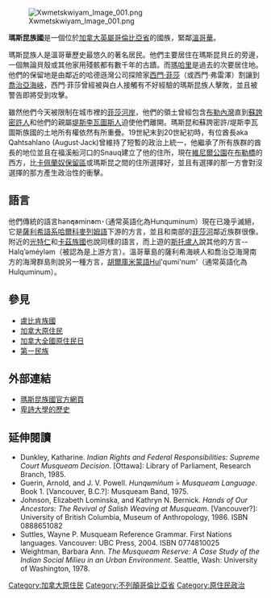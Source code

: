 {{Infobox settlement
| name                = 瑪斯昆族國
| official_name       =  
| native_name         = xʷməθkʷəy̓əm
| native_name_lang        = hur
| other_name          = Musqueam
| settlement_type     = [[原住民族自治區|原住民族自治區]]
| image_flag          = 
| blank_emblem_size   = 60px
| blank_emblem_type   = Logo
| image_map           = Musqueam.png
| map_caption         = 瑪斯昆族國領土範圍
| pushpin_map         = Canada Southern Quebec
| pushpin_map_caption = Location in southern Quebec.
| coordinates_region  =
<!-- subdivision of -->
| subdivision_type    = 所在國家
| subdivision_name    =  {{CAN}}
| subdivision_type1   = 所在省分

| subdivision_name1   = {{flag|British Columbia}}
| subdivision_type2   = 
| subdivision_name2   = 
| established_title   = 
| established_date    = 
| government_type     = 聯合議會
| leader_title1       = 酋長
| leader_name1        = Wayne Sparrow
| leader_title2       = 議會
| leader_name2        = {{Collapsible list
| title               = List of Councillors
| title_style         = 
| frame_style         = border:none; padding: 0;
| list_style          = text-align:left;display:none;
| 1 = Morgan Guerin
| 2 = Nora Stogan
| 3 = Gordon Grant
| 4 = Jordan Point
| 5 = Howard E. Grant
| 6 = Allyson Fraser
| 7 = Nolan Charles
| 8 = Wendy Grant-John
| 9 = Tammy Harkey
}}
| unit_pref              = metric
| area_total_km2         = 1448.88
| area_land_km2          = 
| area_water_km2         = 
| elevation_footnotes    = 
| elevation_m            = 
| population_footnotes   = 
| population_total       = 
| population_as_of       = 
| population_density_km2 = 
| timezone               = [[Pacific_Time_Zone|PST]]
| utc_offset             = -8
| timezone_DST           = PDT
| utc_offset_DST         = -7
|blank_name             =[[民族|民族]]
|blank_info             =[[海岸北美賽希利族|海岸北美賽希利族]]
|blank1_name            =[[官方語文|官方語文]]
|blank1_info            =[[瑪斯昆族語言|瑪斯昆族語言]]
(hən̓q̓əmin̓əm̓) , [[英語|英語]]
| website                = {{URL|http://www.musqueam.bc.ca/}}
}}

[[Image:Xwmetskwiyam_Image_001.png|thumb]]

'''瑪斯昆族國'''是一個位於[[加拿大|加拿大]][[英屬哥倫比亞省|英屬哥倫比亞省]]的國族，緊鄰[[溫哥華|溫哥華]]。

瑪斯昆族人是溫哥華歷史最悠久的著名居民。他們主要居住在瑪斯昆貝丘的旁邊，一個無論貝殼或其他家用殘骸都有數千年的古蹟。而[[瑪哈里|瑪哈里]]是過去的次要居住地。他們的保留地是由鄰近的哈德遜灣公司探險家[[西門·菲莎|西門·菲莎]]（或西門·弗雷澤）割讓到[[喬治亞海峽|喬治亞海峽]]，西門·菲莎曾經被與白人接觸有不好經驗的瑪斯昆族人擊敗，並且被警告即將受到攻擊。

雖然他們今天被限制在城市裡的[[菲莎河岸|菲莎河岸]]，他們的領土曾經包含[[布勒內灣|布勒內灣]]直到[[蘇誇密許人|蘇誇密許人]]和他們的親屬[[堤斯李瓦圖斯人|堤斯李瓦圖斯人]]迫使他們離開。瑪斯昆和蘇誇密許/堤斯李瓦圖斯族國的土地所有權依然有所重疊。19世紀末到20世紀初時，有位酋長aka Qahtsahlano (August‧Jack)曾維持了短暫的政治上統一，他繼承了所有族群的酋長的地位並且在福溪船河口的Snauq建立了他的住所，現在[[維尼爾公園|維尼爾公園]]在[[布勒橋|布勒橋]]的西方，比[[卡佩蘭奴保留區|卡佩蘭奴保留區]]或瑪斯昆之間的住所選擇好，並且有選擇的那一方會對沒選擇的那方產生政治性的衝擊。

== 語言 ==
他們傳統的語言hən̓q̓əmin̓əm̓（通常英語化為Hunquminum）現在已幾乎滅絕，它是[[薩利希語系|薩利希語系]][[哈爾科麥列姆語|哈爾科麥列姆語]]下游的方言，並且和南部的[[菲莎河|菲莎河]]鄰近族群很像。附近的[[光特仁|光特仁]]和[[卡茲族國|卡茲族國]]也說同樣的語言，而上遊的[[斯托盧人|斯托盧人]]說其他的方言--Halq’əméyləm（被認為是上游方言）。溫哥華島的薩利希海峽人和喬治亞海灣南方的海灣群島則說另一種方言，[[胡爾庫米蒙語|胡爾庫米蒙語]]Hul'qumi'num'（通常英語化為Hulquminum）。

== 參見 ==
* [[盧比肯族國|盧比肯族國]]
* [[加拿大原住民|加拿大原住民]]
* [[加拿大全國原住民日|加拿大全國原住民日]]
* [[第一民族|第一民族]]

==外部連結==
* [https://web.archive.org/web/20090630105007/http://www.musqueam.bc.ca/Default.htm 瑪斯昆族國官方網頁]
* [http://www.library.ubc.ca/archives/u_fabric/index.html 卑詩大學的歷史] {{Wayback|url=http://www.library.ubc.ca/archives/u_fabric/index.html |date=20090827031031 }}

==延伸閱讀==
<div class="references-small">
* Dunkley, Katharine. ''Indian Rights and Federal Responsibilities: Supreme Court Musqueam Decision''. [Ottawa]: Library of Parliament, Research Branch, 1985. 
* Guerin, Arnold, and J. V. Powell. ''Hunq̓umỉn̉um ̉= Musqueam Language''. Book 1. [Vancouver, B.C.?]: Musqueam Band, 1975. 
* Johnson, Elizabeth Lominska, and Kathryn N. Bernick. ''Hands of Our Ancestors: The Revival of Salish Weaving at Musqueam''. [Vancouver?]: University of British Columbia, Museum of Anthropology, 1986. ISBN 0888651082
* Suttles, Wayne P. Musqueam Reference Grammar. First Nations languages. Vancouver: UBC Press, 2004. ISBN 0774810025
* Weightman, Barbara Ann. ''The Musqueam Reserve: A Case Study of the Indian Social Milieu in an Urban Environment''. Seattle, Wash: University of Washington, 1978. 
</div>

[[Category:加拿大原住民|Category:加拿大原住民]]
[[Category:不列顛哥倫比亞省|Category:不列顛哥倫比亞省]]
[[Category:原住民政治|Category:原住民政治]]